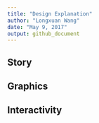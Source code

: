 ```yaml
---
title: "Design Explanation"
author: "Longxuan Wang"
date: "May 9, 2017"
output: github_document
---
```


## Story


## Graphics


## Interactivity